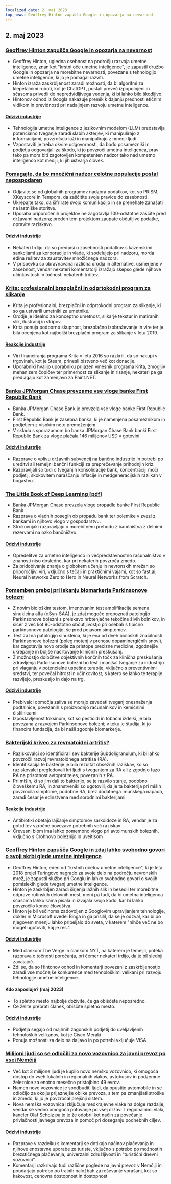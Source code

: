 ```yaml
---
localized_date: 2. maj 2023
top_news: Geoffrey Hinton zapušča Google in opozarja na nevarnost
---
```


## 2. maj 2023

### [Geoffrey Hinton zapušča Google in opozarja na nevarnost](https://www.nytimes.com/2023/05/01/technology/ai-google-chatbot-engineer-quits-hinton.html)

- Geoffrey Hinton, ugledna osebnost na področju razvoja umetne inteligence, znan kot "krstni oče umetne inteligence", je zapustil družbo Google in opozarja na morebitne nevarnosti, povezane s tehnologijo umetne inteligence, ki jo je pomagal razviti.
- Hinton izraža zaskrbljenost zaradi možnosti, da bi algoritmi za klepetalnimi roboti, kot je ChatGPT, postali preveč izpopolnjeni in sčasoma privedli do nepredvidljivega vedenja, ki bi lahko bilo škodljivo.
- Hintonov odhod iz Googla nakazuje premik k dajanju prednosti etičnim vidikom in previdnosti pri nadaljnjem razvoju umetne inteligence.

#### [Odzivi industrije](http://news.ycombinator.com/item?id=35771104)

- Tehnologija umetne inteligence z jezikovnim modelom (LLM) predstavlja potencialno tveganje zaradi slabih akterjev, ki manipulirajo z informacijami, povzročajo laži in manipulirajo z mnenji ljudi.
- Vzpostaviti je treba okvire odgovornosti, da bodo posamezniki in podjetja odgovarjali za škodo, ki jo povzroči umetna inteligenca, prav tako pa mora biti zagotovljen kompetenten nadzor tako nad umetno inteligenco kot mediji, ki jih ustvarja človek.

### [Pomagajte, da bo množični nadzor celotne populacije postal negospodaren](https://prism-break.org/en/)

- Odjavite se od globalnih programov nadzora podatkov, kot so PRISM, XKeyscore in Tempora, da zaščitite svoje pravice do zasebnosti.
- Ukrepajte tako, da šifrirate svojo komunikacijo in se prenehate zanašati na lastniške storitve.
- Uporaba priporočenih projektov ne zagotavlja 100-odstotne zaščite pred državami nadzora; preden tem projektom zaupate občutljive podatke, opravite raziskavo.

#### [Odzivi industrije](http://news.ycombinator.com/item?id=35772005)

- Nekateri trdijo, da so predpisi o zasebnosti podatkov s kazenskimi sankcijami za korporacije in vlade, ki sodelujejo pri nadzoru, morda edina rešitev za zaustavitev množičnega nadzora.
- V prispevku so obravnavana različna orodja in alternative, usmerjene v zasebnost, vendar nekateri komentatorji izražajo skepso glede njihove učinkovitosti in točnosti nekaterih trditev.

### [Krita: profesionalni brezplačni in odprtokodni program za slikanje](https://krita.org/en/)

- Krita je profesionalni, brezplačni in odprtokodni program za slikanje, ki so ga ustvarili umetniki za umetnike.
- Orodje je idealno za konceptno umetnost, slikarje tekstur in matiranih slik, ilustracij in stripov.
- Krita ponuja podporno skupnost, brezplačno izobraževanje in vire ter je bila ocenjena kot najboljši brezplačni program za slikanje v letu 2019.

#### [Reakcije industrije](http://news.ycombinator.com/item?id=35771994)

- Viri financiranja programa Krita v letu 2016 so razkrili, da so nakupi v trgovinah, kot je Steam, prinesli bistveno več kot donacije.
- Uporabniki hvalijo uporabniku prijazen vmesnik programa Krita, zmogljiv mehanizem čopičev ter primernost za slikanje in risanje, nekateri pa ga predlagajo kot zamenjavo za Paint.NET.

### [Banka JPMorgan Chase prevzame vse vloge banke First Republic Bank](https://www.fdic.gov/news/press-releases/2023/pr23034.html)

- Banka JPMorgan Chase Bank je prevzela vse vloge banke First Republic Bank.
- First Republic Bank je zasebna banka, ki je namenjena posameznikom in podjetjem z visokim neto premoženjem.
- V skladu s sporazumom bo banka JPMorgan Chase Bank banki First Republic Bank za vloge plačala 146 milijonov USD v gotovini.

#### [Odzivi industrije](http://news.ycombinator.com/item?id=35770048)

- Razprave o vplivu državnih subvencij na bančno industrijo in potrebi po ureditvi ali temeljni bančni funkciji za preprečevanje prihodnjih kriz.
- Razpravljali so tudi o tveganjih konsolidacije bank, koncentraciji moči podjetij, skokovitem naraščanju inflacije in medgeneracijskih razlikah v bogastvu.

### [The Little Book of Deep Learning [pdf]](https://fleuret.org/public/lbdl.pdf)

- Banka JPMorgan Chase prevzela vloge propadle banke First Republic Bank
- Razprava o vladnih posegih ob propadu bank ter polemike v zvezi z bankami in njihovo vlogo v gospodarstvu.
- Strokovnjaki razpravljajo o morebitnem prehodu z bančništva z delnimi rezervami na ozko bančništvo.

#### [Odzivi industrije](http://news.ycombinator.com/item?id=35767789)

- Opredelitve za umetno inteligenco in večpredstavnostno računalništvo v znanosti niso dosledne, kar pri nekaterih povzroča zmedo.
- Za pridobivanje znanja o globokem učenju in nevronskih mrežah so priporočljivi viri, vključno s tečaji in praktičnimi vajami, kot so fast.ai, Neural Networks Zero to Hero in Neural Networks from Scratch.

### [Pomemben preboj pri iskanju biomarkerja Parkinsonove bolezni](https://www.michaeljfox.org/publication/michael-j-fox-foundation-announces-significant-breakthrough-search-parkinsons-biomarker)

- Z novim biološkim testom, imenovanim test amplifikacije semena sinukleina alfa (αSyn-SAA), je zdaj mogoče prepoznati patologijo Parkinsonove bolezni s preiskavo hrbtenjačne tekočine živih bolnikov, in sicer z več kot 90-odstotno občutljivostjo pri osebah s tipično parkinsonovo patologijo, še pred pojavom simptomov.
- Test zazna patologijo sinukleina, ki je ena od dveh bioloških značilnosti Parkinsonove bolezni (poleg motenj v prenosu dopaminergičnih snovi), kar zagotavlja novo orodje za pristope precizne medicine, zgodnejše ukrepanje in boljše načrtovanje kliničnih preskušanj.
- Z možnostjo določitve objektivnih končnih točk za klinična preskušanja zdravljenja Parkinsonove bolezni bo test zmanjšal tveganje za industrijo pri vlaganju v potencialne uspešne terapije, vključno s preventivnimi sredstvi, ter povečal hitrost in učinkovitost, s katero se lahko te terapije razvijejo, preskusijo in dajo na trg.

#### [Odzivi industrije](http://news.ycombinator.com/item?id=35770563)

- Prebivalci območja zaliva se morajo zavedati tveganj onesnaženja podtalnice, povezanih s proizvodnjo računalnikov in kemičnimi čistilnicami
- Izpostavljenost toksinom, kot so pesticidi in tobačni izdelki, je bila povezana z razvojem Parkinsonove bolezni; v teku je študija, ki jo financira fundacija, da bi našli zgodnje biomarkerje.

### [Bakterijski krivec za revmatoidni artritis?](https://www.the-scientist.com/news-opinion/a-bacterial-culprit-for-rheumatoid-arthritis-71088)

- Raziskovalci so identificirali sev bakterije Subdoligranulum, ki bi lahko povzročil razvoj revmatoidnega artritisa (RA).
- Identifikacija te bakterije je bila rezultat obsežnih raziskav, ko so raziskovalci pregledovali kri ljudi s tveganjem za RA ali z zgodnjo fazo RA na prisotnost avtoprotiteles, povezanih z RA.
- Pri miših, ki so jim dali to bakterijo, se je razvilo stanje, podobno človeškemu RA, in znanstveniki so ugotovili, da je ta bakterija pri miših povzročila simptome, podobne RA, brez dodatnega imunskega napada, zaradi česar je edinstvena med sorodnimi bakterijami.

#### [Reakcije industrije](http://news.ycombinator.com/item?id=35775704)

- Antibiotiki obetajo lajšanje simptomov sarkoidoze in RA, vendar je za potrditev vzročne povezave potrebnih več raziskav
- Črevesni biom ima lahko pomembno vlogo pri avtoimunskih boleznih, vključno s Crohnovo boleznijo in uveitisom

### [Geoffrey Hinton zapušča Google in zdaj lahko svobodno govori o svoji skrbi glede umetne inteligence](https://www.theverge.com/2023/5/1/23706311/hinton-godfather-of-ai-threats-fears-warnings)

- Geoffrey Hinton, eden od "krstnih očetov umetne inteligence", ki je leta 2018 prejel Turingovo nagrado za svoje delo na področju nevronskih mrež, je zapustil službo pri Googlu in lahko svobodno govori o svojih pomislekih glede tveganj umetne inteligence.
- Hinton je zaskrbljen zaradi širjenja lažnih slik in besedil ter morebitne odprave rutinskih delovnih mest, meni pa tudi, da bi umetna inteligenca sčasoma lahko sama pisala in izvajala svojo kodo, kar bi lahko povzročilo konec človeštva.
- Hinton je bil večinoma zadovoljen z Googlovim upravljanjem tehnologije, dokler ni Microsoft uvedel Binga in ga prisilil, da se je odzval, kar bi po njegovem mnenju lahko pripeljalo do sveta, v katerem "nihče več ne bo mogel ugotoviti, kaj je res.".

#### [Odzivi industrije](http://news.ycombinator.com/item?id=35771508)

- Med člankom The Verge in člankom NYT, na katerem je temeljil, poteka razprava o točnosti poročanja, pri čemer nekateri trdijo, da je bil slednji zavajajoč.
- Zdi se, da so Hintonov odhod in komentarji povezani z zaskrbljenostjo zaradi vse močnejše konkurence med tehnološkimi velikani pri razvoju tehnologije umetne inteligence.

#### Kdo zaposluje? (maj 2023)

- To spletno mesto najbolje doživite, če ga obiščete neposredno.
- Če želite prebrati članek, obiščite spletno mesto.

#### [Odzivi industrije](http://news.ycombinator.com/item?id=35773707)

- Podjetja segajo od majhnih zagonskih podjetij do uveljavljenih tehnoloških velikanov, kot je Cisco Meraki
- Ponuja možnosti za delo na daljavo in po potrebi vključuje VISA

### [Milijoni ljudi so se odločili za novo vozovnico za javni prevoz po vsej Nemčiji](https://apnews.com/article/germany-public-transit-cheap-ticket-trains-metro-3d83f1a35ab8e3945b8034b9bd511c29)

- Več kot 3 milijone ljudi je kupilo novo nemško vozovnico, ki omogoča dostop do vseh lokalnih in regionalnih vlakov, avtobusov in podzemne železnice za enotno mesečno pristojbino 49 evrov.
- Namen nove vozovnice je spodbuditi ljudi, da opustijo avtomobile in se odločijo za okolju prijaznejše oblike prevoza, s tem pa zmanjšati stroške in zmedo, ki jo je povzročal prejšnji sistem.
- Nova nemška vozovnica izključuje medkrajevne vlake na dolge razdalje, vendar še vedno omogoča potovanje po vsej državi z regionalnimi vlaki, kancler Olaf Scholz pa jo je že odobril kot način za povečanje privlačnosti javnega prevoza in pomoč pri doseganju podnebnih ciljev.

#### [Odzivi industrije](http://news.ycombinator.com/item?id=35770816)

- Razprave v razdelku s komentarji se dotikajo načinov plačevanja in njihove enostavne uporabe za turiste, vključno s potrebo po možnostih brezstičnega plačevanja, univerzalni združljivosti in "turistični dnevni vozovnici".
- Komentarji razkrivajo tudi različne poglede na javni prevoz v Nemčiji in poudarjajo potrebo po trajnih naložbah za reševanje vprašanj, kot so kakovost, cenovna dostopnost in dostopnost

</Steps>
